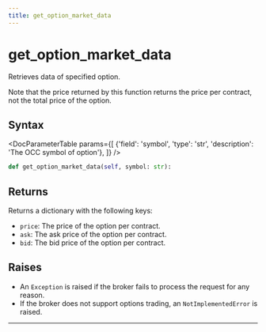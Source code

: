 ```yaml
---
title: get_option_market_data
---
```


# get_option_market_data

Retrieves data of specified option.

Note that the price returned by this function returns the price per contract,
not the total price of the option.

## Syntax

<DocParameterTable params={[
    {'field': 'symbol',       'type': 'str', 'description': 'The OCC symbol of option'},
]} />


```python
def get_option_market_data(self, symbol: str):
```

## Returns

Returns a dictionary with the following keys:
- `price`: The price of the option per contract.
- `ask`: The ask price of the option per contract.
- `bid`: The bid price of the option per contract.


## Raises
- An `Exception` is raised if the broker fails to process the request for any reason.
- If the broker does not support options trading, an `NotImplementedError` is raised.
---
